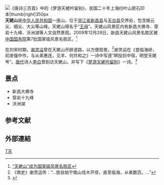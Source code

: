 [[File:Three_Hundred_Tang_Poems_(39).jpg|《[[唐诗三百首]]》中的《梦游天姥吟留别》，民国二十年上海扫叶山房石印本|thumb|right|350px]]
'''天姥山'''是[[中华人民共和国|中华人民共和国]]一座山，位于[[浙江省|浙江省]][[新昌县|新昌县]]与[[天台县|天台县]]交界处，包含拨云尖、细尖、大尖等山峰。天姥山得名于“[[王母|王母]]”。天姥山风景区内有新昌大佛寺、穿岩十九峰、沃洲湖等人文自然景观。2009年12月28日，新昌天姥山风景名胜区被[[中国国务院|中国国务院]]第7批国家级风景名胜区。<ref>[http://www.sx.gov.cn/content/20090318000036/20100114000014.html “天姥山”成为国家级风景名胜区 ]{{dead link|date=2017年12月 |bot=InternetArchiveBot |fix-attempted=yes }}</ref>

在刘宋时期，[[谢灵运|谢灵运]]曾在天姥山开辟道路，以方便观景。<ref>《南史》谢灵运传：“...尝自始宁南山伐木开径，直至临海，从者数百。...”</ref>谢灵运在《登临海峤，初发强中作，与从弟惠连，见羊、何共和之》一诗中写道“暝投剡中宿，明登天姥岑”。[[唐代|唐代]]诗人[[李白|李白]]曾到访天姥山，并写下《[[s:梦游天姥吟留别|梦游天姥吟留别]]》一诗。<ref>{{Cite web |url=http://paper.people.com.cn/rmrbhwb/html/2009-12/19/content_407959.htm |title=天姥山续写文化旅游传奇 |access-date=2010-04-25 |archive-url=https://web.archive.org/web/20160304070722/http://paper.people.com.cn/rmrbhwb/html/2009-12/19/content_407959.htm |archive-date=2016-03-04 |dead-url=yes }}</ref>

== 景点 ==
*新昌大佛寺
*穿岩十九峰
*沃洲湖

== 参考文献 ==
{{reflist}}

==外部連結==
{{Wikisource further reading}}

[[Category:浙江山峰|T天]]